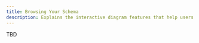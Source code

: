 ---
title: Browsing Your Schema
description: Explains the interactive diagram features that help users drill down into their schema, including panning, zooming, filtering, and highlighting.
---

TBD
